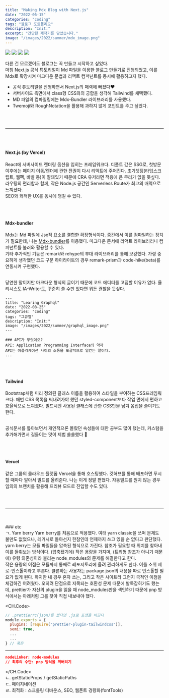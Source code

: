 ```yaml
---
title: "Making Mdx Blog with Next.js"
date: "2022-06-15"
categories: "coding"
tags: "블로그 포트폴리오"
description: "Init:"
excerpt: "간단한 제작기를 담았습니다."
image: "/images/2022/summer/mdx_image.png"
---
```


<div className="mb-16 flex justify-center space-x-1">
  <Img src="/images/2022/summer/-Next.svg" />
  <Img src="/images/2022/summer/-typescript-blue.svg" />
  <Img src="/images/2022/summer/-tailwind-red.svg" />
  <Img src="/images/2022/summer/-mdx-darkslateblue.svg" />
</div>

다른 건 모르겠어도 블로그는 꼭 만들고 시작하고 싶었다.  
마침 Next.js 공식 튜토리얼이 Md 파일을 이용한 블로그 만들기로 진행되었고, 이를 Mdx로 확장시켜 마크다운 문법과 리액트 컴퍼넌트를 동시에 활용하고자 했다.

- 공식 튜토리얼을 진행하면서 Next.js의 매력에 빠졌다♥️
- 서버사이드 측면에서 class형 CSS와의 궁합을 생각해 Tailwind를 채택했다.
- MD 파일의 컴파일링에는 Mdx-Bundler 라이브러리를 사용했다.
- Twemoji와 RoughNotation을 활용해 과하지 않게 포인트를 주고 싶었다.

<br />
<br />
<hr />
<br />
<br />

#### Next.js (by Vercel)

React에 서버사이드 렌더링 옵션을 입히는 프레임워크다. 디폴트 값은 SSG로, 첫방문 이후에는 페이지 이동/렌더에 관한 전권이 다시 리액트에 주어진다. 초기셋팅(타입스크립트, 웹팩, 바벨 등)이 잘돼있기 때문에 CRA 유저라면 적응에 큰 무리가 없을 듯싶다.  
라우팅의 편리함과 함께, 작은 Node.js 공간인 Serverless Route가 최고의 매력으로 느껴졌다.  
SEO와 쾌적한 UX를 동시에 챙길 수 있다.

<br />
<br />

#### Mdx-bundler

Mdx는 Md 파일에 Jsx적 요소를 결합한 확장형식이다. 중간에서 이를 컴파일하는 장치가 필요한데, 나는 [Mdx-bundler](https://www.iamyadav.com/blogs/use-mdx-bundler-with-next-js)를 이용했다. 마크다운 문서에 리액트 라이브러리나 컴퍼넌트를 불러와 활용할 수 있다.  
기타 추가적인 기능은 remark와 rehype의 부대 라이브러리를 통해 보강했다. 가령 중요하게 생각했던 코드 구문 하이라이트의 경우 remark-prism과 code-hike(beta)를 연동시켜 구현했다.

<br /> 당연한 말이지만 마크다운 형식의 글이기 때문에 코드 에디터를 고집할 이유가 없다. 율리시스도
IA-Writer도, 꾸준히 쓸 수만 있다면 뭐든 괜찮을 듯싶다.

```mdx 예시.mdx
---
title: "Learing Graphql"
date: "2022-08-25"
categories: "coding"
tags: "그큐엘"
description: "Init:"
image: "/images/2022/summer/graphql_image.png"
---

### API가 무엇이오?
API: Application Programming Interface의 약자  
API는 어플리케이션 사이의 소통을 포괄적으로 일컫는 말이다.  
...
```

<br />
<br />

#### Tailwind

Bootstrap처럼 미리 정의된 클래스 이름을 활용하여 스타일을 부여하는 CSS프레임워크다. 매번 CSS 목록을 써내려가야 했던 styled-component보다 작업 면에서 편하고 효율적으로 느껴졌다. 빌드시엔 사용된 클래스에 관한 CSS만을 남겨 몸집을 줄이기도 한다.

<br /> 공식문서를 톺아보면서 개인적으론 몰랐던 속성들에 대한 공부도 많이 됐는데, 커스텀을
추가해가면서 길들이는 맛이 제법 쏠쏠했다 🙊

<br />
<br />

#### Vercel

같은 그룹의 클라우드 플랫폼 Vercel을 통해 호스팅했다. 깃허브를 통해 배포하면 푸시할 때마다 알아서 빌드를 올려준다. 나는 이게 정말 편했다. 자동빌드를 원치 않는 경우 임의의 브랜치를 활용해 프리뷰 모드로 진입할 수도 있다.

<br />
<br />
<hr />
<br />
<br />
### etc
<br/>
ㄱ. Yarn berry  
Yarn berry를 처음으로 적용했다. 여태 yarn classic을 쓰며 문제도 불만도 없었으나, 레거시로 돌아선지 한참인데 언제까지 쓰고 있을 순 없다고 판단했다.  
<br/>
yarn berry는 모듈 파일들을 압축된 형식으로 가진다. 참조가 필요할 때 위치를 찾아내 이를 들춰보는 방식이다. (압축됐기에) 작은 용량을 가지며, (트리형 참조가 아니기 때문에) 유령 의존성이라 불리는 node_modules의 문제를 해결한다고 한다.  
<br/>
작은 용량의 이점은 모듈까지 통째로 레포지토리에 올려 관리하게도 한다. 이를 소위 제로-인스톨이라고 부른다. 클론하는 사용자는 package.json의 내용을 따로 인스톨할 필요가 없게 된다. 하지만 내 경우 혼자 쓰는, 그리고 작은 사이트라 그런지 극적인 이점을 체감하긴 어려웠다. 오히려 단점으로 지목되는 호환성 문제 때문에 발목잡히기도 했는데, prettier가 자신의 plugin을 읽을 때 node_modules만을 색인하기 때문에 pnp 방식에서는 아래처럼 그를 찾아 직접 내보내야 했다.

<CH.Code>
```js .prettierrc.js
// .prettierrc(json)를 썼다면 .js로 포맷을 바꾼다
module.exports = {
  plugins: [require("prettier-plugin-tailwindcss")],
  semi: true,
  ...
  ...
} // 혹은
```
---
```json .yarnrc.yml
nodeLinker: node-modules
// 최후의 수단: pnp 방식을 꺼버리기
```
</CH.Code>
<br/>
ㄴ. getStaticProps / getStaticPaths  
ㄷ. 페이지네이션  
ㄹ. 최적화 : 스크롤링 디바운스, SEO, 웹폰트 경량화(fontTools)
